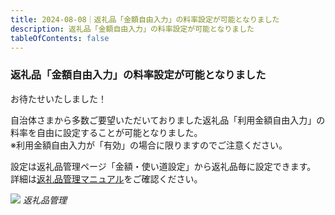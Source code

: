 ```yaml
---
title: 2024-08-08｜返礼品「金額自由入力」の料率設定が可能となりました
description: 返礼品「金額自由入力」の料率設定が可能となりました
tableOfContents: false
---
```


### 返礼品「金額自由入力」の料率設定が可能となりました

お待たせいたしました！  

自治体さまから多数ご要望いただいておりました返礼品「利用金額自由入力」の料率を自由に設定することが可能となりました。  
※利用金額自由入力が「有効」の場合に限りますのでご注意ください。  

設定は返礼品管理ページ「金額・使い道設定」から返礼品毎に設定できます。  
詳細は[返礼品管理マニュアル](/lg/product/)をご確認ください。  

![](../../../assets/images/lg_product_24.png)
*返礼品管理*


<LinkCard
  title="関連コンテンツ｜返礼品管理"
  href="/lg/product/"
/>